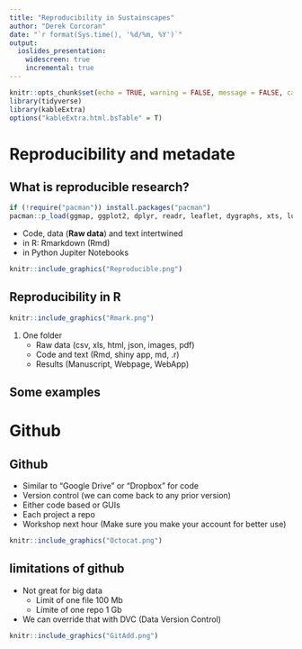```yaml
---
title: "Reproducibility in Sustainscapes"
author: "Derek Corcoran"
date: "`r format(Sys.time(), '%d/%m, %Y')`"
output:
  ioslides_presentation:
    widescreen: true
    incremental: true
---
```


```r
knitr::opts_chunk$set(echo = TRUE, warning = FALSE, message = FALSE, cache = FALSE, tidy = TRUE, tidy.opts = list(width.cutoff = 50))
library(tidyverse)
library(kableExtra)
options("kableExtra.html.bsTable" = T)
```

# Reproducibility and metadate

## What is reproducible research?

```r
if (!require("pacman")) install.packages("pacman")
pacman::p_load(ggmap, ggplot2, dplyr, readr, leaflet, dygraphs, xts, lubridate, geojsonio)
```

* Code, data (**Raw data**) and text intertwined
* in R: Rmarkdown (Rmd)
* in Python Jupiter Notebooks

```r
knitr::include_graphics("Reproducible.png")
```

## Reproducibility in R

```r
knitr::include_graphics("Rmark.png")
```

1. One folder
    + Raw data (csv, xls, html, json, images, pdf)
    + Code and text (Rmd, shiny app, md, .r)
    + Results (Manuscript, Webpage, WebApp)
    
## Some examples

# Github

## Github

* Similar to "Google Drive" or "Dropbox" for code
* Version control (we can come back to any prior version)
* Either code based or GUIs
* Each project a repo
* Workshop next hour (Make sure you make your account for better use)

```r
knitr::include_graphics("Octocat.png")
```

## limitations of github

* Not great for big data
    + Limit of one file 100 Mb
    + Límite of one repo 1 Gb
* We can override that with DVC (Data Version Control)

```r
knitr::include_graphics("GitAdd.png")
```


